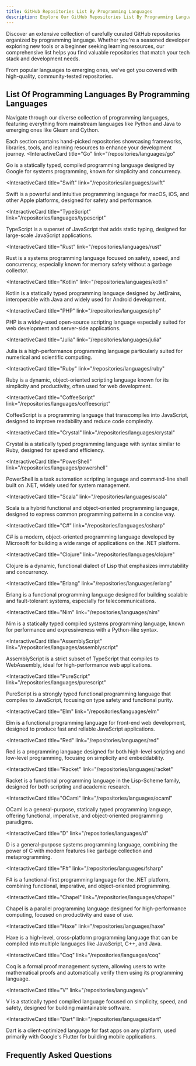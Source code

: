 ```yaml
---
title: GitHub Repositories List By Programming Languages
description: Explore Our GitHub Repositories List By Programming Language For Your Need Or Development Stack You Will Find Your Desired Repos Here.
---
```

Discover an extensive collection of carefully curated GitHub repositories organized by programming language. Whether you're a seasoned developer exploring new tools or a beginner seeking learning resources, our comprehensive list helps you find valuable repositories that match your tech stack and development needs.

From popular languages to emerging ones, we've got you covered with high-quality, community-tested repositories.

## List Of Programming Languages By Programming Languages

Navigate through our diverse collection of programming languages, featuring everything from mainstream languages like Python and Java to emerging ones like Gleam and Cython.

Each section contains hand-picked repositories showcasing frameworks, libraries, tools, and learning resources to enhance your development journey.
<InteractiveCard
  title="Go"
  link="/repositories/languages/go"
>
  Go is a statically typed, compiled programming language designed by Google for systems programming, known for simplicity and concurrency.
</InteractiveCard>

<InteractiveCard
  title="Swift"
  link="/repositories/languages/swift"
>
  Swift is a powerful and intuitive programming language for macOS, iOS, and other Apple platforms, designed for safety and performance.
</InteractiveCard>

<InteractiveCard
  title="TypeScript"
  link="/repositories/languages/typescript"
>
  TypeScript is a superset of JavaScript that adds static typing, designed for large-scale JavaScript applications.
</InteractiveCard>

<InteractiveCard
  title="Rust"
  link="/repositories/languages/rust"
>
  Rust is a systems programming language focused on safety, speed, and concurrency, especially known for memory safety without a garbage collector.
</InteractiveCard>

<InteractiveCard
  title="Kotlin"
  link="/repositories/languages/kotlin"
>
  Kotlin is a statically typed programming language designed by JetBrains, interoperable with Java and widely used for Android development.
</InteractiveCard>

<InteractiveCard
  title="PHP"
  link="/repositories/languages/php"
>
  PHP is a widely-used open-source scripting language especially suited for web development and server-side applications.
</InteractiveCard>

<InteractiveCard
  title="Julia"
  link="/repositories/languages/julia"
>
  Julia is a high-performance programming language particularly suited for numerical and scientific computing.
</InteractiveCard>

<InteractiveCard
  title="Ruby"
  link="/repositories/languages/ruby"
>
  Ruby is a dynamic, object-oriented scripting language known for its simplicity and productivity, often used for web development.
</InteractiveCard>

<InteractiveCard
  title="CoffeeScript"
  link="/repositories/languages/coffeescript"
>
  CoffeeScript is a programming language that transcompiles into JavaScript, designed to improve readability and reduce code complexity.
</InteractiveCard>

<InteractiveCard
  title="Crystal"
  link="/repositories/languages/crystal"
>
  Crystal is a statically typed programming language with syntax similar to Ruby, designed for speed and efficiency.
</InteractiveCard>

<InteractiveCard
  title="PowerShell"
  link="/repositories/languages/powershell"
>
  PowerShell is a task automation scripting language and command-line shell built on .NET, widely used for system management.
</InteractiveCard>

<InteractiveCard
  title="Scala"
  link="/repositories/languages/scala"
>
  Scala is a hybrid functional and object-oriented programming language, designed to express common programming patterns in a concise way.
</InteractiveCard>

<InteractiveCard
  title="C#"
  link="/repositories/languages/csharp"
>
  C# is a modern, object-oriented programming language developed by Microsoft for building a wide range of applications on the .NET platform.
</InteractiveCard>

<InteractiveCard
  title="Clojure"
  link="/repositories/languages/clojure"
>
  Clojure is a dynamic, functional dialect of Lisp that emphasizes immutability and concurrency.
</InteractiveCard>

<InteractiveCard
  title="Erlang"
  link="/repositories/languages/erlang"
>
  Erlang is a functional programming language designed for building scalable and fault-tolerant systems, especially for telecommunications.
</InteractiveCard>

<InteractiveCard
  title="Nim"
  link="/repositories/languages/nim"
>
  Nim is a statically typed compiled systems programming language, known for performance and expressiveness with a Python-like syntax.
</InteractiveCard>

<InteractiveCard
  title="AssemblyScript"
  link="/repositories/languages/assemblyscript"
>
  AssemblyScript is a strict subset of TypeScript that compiles to WebAssembly, ideal for high-performance web applications.
</InteractiveCard>

<InteractiveCard
  title="PureScript"
  link="/repositories/languages/purescript"
>
  PureScript is a strongly typed functional programming language that compiles to JavaScript, focusing on type safety and functional purity.
</InteractiveCard>

<InteractiveCard
  title="Elm"
  link="/repositories/languages/elm"
>
  Elm is a functional programming language for front-end web development, designed to produce fast and reliable JavaScript applications.
</InteractiveCard>

<InteractiveCard
  title="Red"
  link="/repositories/languages/red"
>
  Red is a programming language designed for both high-level scripting and low-level programming, focusing on simplicity and embeddability.
</InteractiveCard>

<InteractiveCard
  title="Racket"
  link="/repositories/languages/racket"
>
  Racket is a functional programming language in the Lisp-Scheme family, designed for both scripting and academic research.
</InteractiveCard>

<InteractiveCard
  title="OCaml"
  link="/repositories/languages/ocaml"
>
  OCaml is a general-purpose, statically typed programming language, offering functional, imperative, and object-oriented programming paradigms.
</InteractiveCard>

<InteractiveCard
  title="D"
  link="/repositories/languages/d"
>
  D is a general-purpose systems programming language, combining the power of C with modern features like garbage collection and metaprogramming.
</InteractiveCard>

<InteractiveCard
  title="F#"
  link="/repositories/languages/fsharp"
>
  F# is a functional-first programming language for the .NET platform, combining functional, imperative, and object-oriented programming.
</InteractiveCard>

<InteractiveCard
  title="Chapel"
  link="/repositories/languages/chapel"
>
  Chapel is a parallel programming language designed for high-performance computing, focused on productivity and ease of use.
</InteractiveCard>

<InteractiveCard
  title="Haxe"
  link="/repositories/languages/haxe"
>
  Haxe is a high-level, cross-platform programming language that can be compiled into multiple languages like JavaScript, C++, and Java.
</InteractiveCard>

<InteractiveCard
  title="Coq"
  link="/repositories/languages/coq"
>
  Coq is a formal proof management system, allowing users to write mathematical proofs and automatically verify them using its programming language.
</InteractiveCard>

<InteractiveCard
  title="V"
  link="/repositories/languages/v"
>
  V is a statically typed compiled language focused on simplicity, speed, and safety, designed for building maintainable software.
</InteractiveCard>

<InteractiveCard
  title="Dart"
  link="/repositories/languages/dart"
>
  Dart is a client-optimized language for fast apps on any platform, used primarily with Google's Flutter for building mobile applications.
</InteractiveCard>

## Frequently Asked Questions


